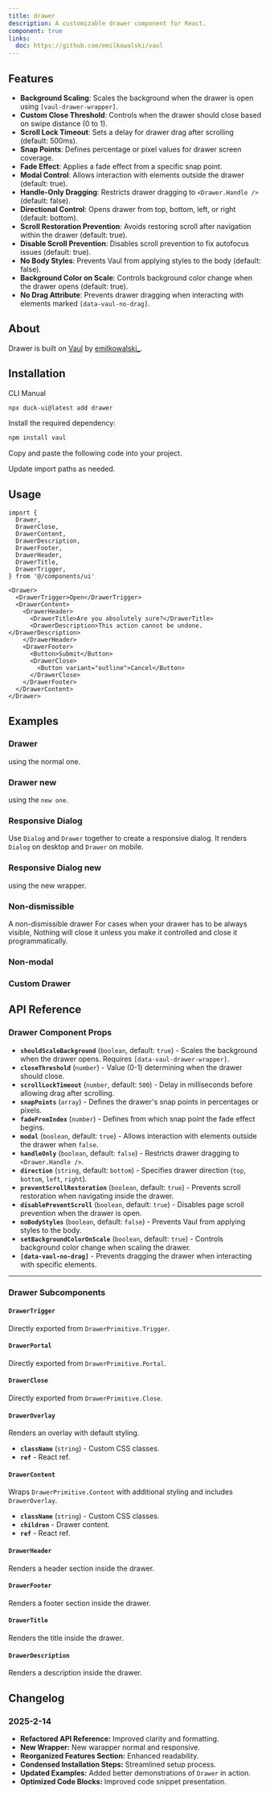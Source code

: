 ```yaml
---
title: drawer
description: A customizable drawer component for React.
component: true
links:
  doc: https://github.com/emilkowalski/vaul
---
```


<ComponentPreview name="drawer-1" />

## Features

- **Background Scaling**: Scales the background when the drawer is open using `[vaul-drawer-wrapper]`.
- **Custom Close Threshold**: Controls when the drawer should close based on swipe distance (0 to 1).
- **Scroll Lock Timeout**: Sets a delay for drawer drag after scrolling (default: 500ms).
- **Snap Points**: Defines percentage or pixel values for drawer screen coverage.
- **Fade Effect**: Applies a fade effect from a specific snap point.
- **Modal Control**: Allows interaction with elements outside the drawer (default: true).
- **Handle-Only Dragging**: Restricts drawer dragging to `<Drawer.Handle />` (default: false).
- **Directional Control**: Opens drawer from top, bottom, left, or right (default: bottom).
- **Scroll Restoration Prevention**: Avoids restoring scroll after navigation within the drawer (default: true).
- **Disable Scroll Prevention**: Disables scroll prevention to fix autofocus issues (default: true).
- **No Body Styles**: Prevents Vaul from applying styles to the body (default: false).
- **Background Color on Scale**: Controls background color change when the drawer opens (default: true).
- **No Drag Attribute**: Prevents drawer dragging when interacting with elements marked `[data-vaul-no-drag]`.

## About

Drawer is built on [Vaul](https://github.com/emilkowalski/vaul) by [emilkowalski\_](https://twitter.com/emilkowalski_).

## Installation

<Tabs defaultValue="cli">

<TabsList>
  <TabsTrigger value="cli">CLI</TabsTrigger>
  <TabsTrigger value="manual">Manual</TabsTrigger>
</TabsList>
<TabsContent value="cli">

```bash
npx duck-ui@latest add drawer
```

</TabsContent>
<TabsContent value="manual">

<Steps>

<Step>Install the required dependency:</Step>

```bash
npm install vaul
```

<Step>Copy and paste the following code into your project.</Step>

<ComponentSource name="drawer" />

<Step>Update import paths as needed.</Step>

</Steps>

</TabsContent>

</Tabs>

## Usage

```tsx showLineNumbers
import {
  Drawer,
  DrawerClose,
  DrawerContent,
  DrawerDescription,
  DrawerFooter,
  DrawerHeader,
  DrawerTitle,
  DrawerTrigger,
} from '@/components/ui'
```

```tsx showLineNumbers
<Drawer>
  <DrawerTrigger>Open</DrawerTrigger>
  <DrawerContent>
    <DrawerHeader>
      <DrawerTitle>Are you absolutely sure?</DrawerTitle>
      <DrawerDescription>This action cannot be undone.</DrawerDescription>
    </DrawerHeader>
    <DrawerFooter>
      <Button>Submit</Button>
      <DrawerClose>
        <Button variant="outline">Cancel</Button>
      </DrawerClose>
    </DrawerFooter>
  </DrawerContent>
</Drawer>
```

## Examples

### Drawer

using the normal one.

<ComponentPreview name="drawer-2" description="drawer" />

### Drawer new

using the `new one`.

<ComponentPreview name="drawer-3" description="new drawer" />

### Responsive Dialog

Use `Dialog` and `Drawer` together to create a responsive dialog. It renders `Dialog` on desktop and `Drawer` on mobile.

<ComponentPreview name="drawer-4" description="responsive dialog"  />

### Responsive Dialog new

using the new wrapper.

<ComponentPreview name="drawer-5" description="responsive dialog" />

### Non-dismissible

A non-dismissible drawer For cases when your drawer has to be always visible, Nothing will close it unless you make it controlled and close it programmatically.

<ComponentPreview name="drawer-6" description="non-dismissible drawer" />

### Non-modal

<ComponentPreview name="drawer-7" description="non-modal drawer" />

### Custom Drawer 

<ComponentPreview name="drawer-8" description="custom drawer with dynamic animations" />

## API Reference

### Drawer Component Props

- **`shouldScaleBackground`** (`boolean`, default: `true`) - Scales the background when the drawer opens. Requires `[data-vaul-drawer-wrapper]`.
- **`closeThreshold`** (`number`) - Value (0-1) determining when the drawer should close.
- **`scrollLockTimeout`** (`number`, default: `500`) - Delay in milliseconds before allowing drag after scrolling.
- **`snapPoints`** (`array`) - Defines the drawer's snap points in percentages or pixels.
- **`fadeFromIndex`** (`number`) - Defines from which snap point the fade effect begins.
- **`modal`** (`boolean`, default: `true`) - Allows interaction with elements outside the drawer when `false`.
- **`handleOnly`** (`boolean`, default: `false`) - Restricts drawer dragging to `<Drawer.Handle />`.
- **`direction`** (`string`, default: `bottom`) - Specifies drawer direction (`top`, `bottom`, `left`, `right`).
- **`preventScrollRestoration`** (`boolean`, default: `true`) - Prevents scroll restoration when navigating inside the drawer.
- **`disablePreventScroll`** (`boolean`, default: `true`) - Disables page scroll prevention when the drawer is open.
- **`noBodyStyles`** (`boolean`, default: `false`) - Prevents Vaul from applying styles to the body.
- **`setBackgroundColorOnScale`** (`boolean`, default: `true`) - Controls background color change when scaling the drawer.
- **`[data-vaul-no-drag]`** - Prevents dragging the drawer when interacting with specific elements.

---

### Drawer Subcomponents

#### `DrawerTrigger`
Directly exported from `DrawerPrimitive.Trigger`.

#### `DrawerPortal`
Directly exported from `DrawerPrimitive.Portal`.

#### `DrawerClose`
Directly exported from `DrawerPrimitive.Close`.

#### `DrawerOverlay`
Renders an overlay with default styling.

- **`className`** (`string`) - Custom CSS classes.
- **`ref`** - React ref.

#### `DrawerContent`
Wraps `DrawerPrimitive.Content` with additional styling and includes `DrawerOverlay`.

- **`className`** (`string`) - Custom CSS classes.
- **`children`** - Drawer content.
- **`ref`** - React ref.

#### `DrawerHeader`
Renders a header section inside the drawer.

#### `DrawerFooter`
Renders a footer section inside the drawer.

#### `DrawerTitle`
Renders the title inside the drawer.

#### `DrawerDescription`
Renders a description inside the drawer.

## Changelog

### 2025-2-14

- **Refactored API Reference:** Improved clarity and formatting.
- **New Wrapper:** New warapper normal and responsive.
- **Reorganized Features Section:** Enhanced readability.
- **Condensed Installation Steps:** Streamlined setup process.
- **Updated Examples:** Added better demonstrations of `Drawer` in action.
- **Optimized Code Blocks:** Improved code snippet presentation.

